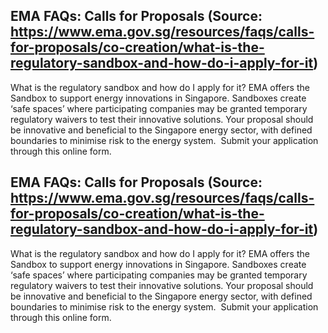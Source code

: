 ## EMA FAQs: Calls for Proposals (Source: https://www.ema.gov.sg/resources/faqs/calls-for-proposals/co-creation/what-is-the-regulatory-sandbox-and-how-do-i-apply-for-it)

What is the regulatory sandbox and how do I apply for it?
EMA offers the Sandbox to support energy innovations in Singapore. Sandboxes create ‘safe spaces’ where participating companies may be granted temporary regulatory waivers to test their innovative solutions.
Your proposal should be innovative and beneficial to the Singapore energy sector, with defined boundaries to minimise risk to the energy system. 
Submit your application through this online form.


## EMA FAQs: Calls for Proposals (Source: https://www.ema.gov.sg/resources/faqs/calls-for-proposals/co-creation/what-is-the-regulatory-sandbox-and-how-do-i-apply-for-it)

What is the regulatory sandbox and how do I apply for it?
EMA offers the Sandbox to support energy innovations in Singapore. Sandboxes create ‘safe spaces’ where participating companies may be granted temporary regulatory waivers to test their innovative solutions.
Your proposal should be innovative and beneficial to the Singapore energy sector, with defined boundaries to minimise risk to the energy system. 
Submit your application through this online form.


